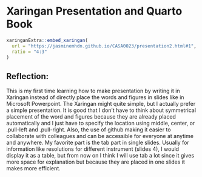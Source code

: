 # Xaringan Presentation and Quarto Book

```r
xaringanExtra::embed_xaringan(
  url = "https://jasminemhdn.github.io/CASA0023/presentation2.html#1",
  ratio = "4:3"
)
```

## Reflection: 

This is my first time learning how to make presentation by writing it in Xaringan instead of directly place the words and figures in slides like in Microsoft Powerpoint. The Xaringan might quite simple, but I actually prefer a simple presentation. It is good that I don't have to think about symmetrical placement of the word and figures because they are already placed automatically and I just have to specify the location using middle, center, or .pull-left and .pull-right. Also, the use of github making it easier to collaborate with colleagues and can be accessible for everyone at anytime and anywhere. My favorite part is the tab part in single slides. Usually for information like resolutions for different instrument (slides 4), I would display it as a table, but from now on I think I will use tab a lot since it gives more space for explanation but because they are placed in one slides it makes more efficient.